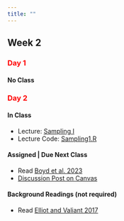 ```yaml
---
title: ""
---
```


## Week 2

### [Day 1]{style="color:red;"}

#### **No Class**


### [Day 2]{style="color:red;"}

#### **In Class**

-   Lecture: <a href="/FW552/Sampling1.qmd">Sampling I</a>
-   Lecture Code: <a href="/FW552/Sampling1.R">Sampling1.R</a>

#### **Assigned | Due Next Class**

- Read <a href="/readings552/Boyd et al. 2023.pdf">Boyd et al. 2023 </a> 
- [Discussion Post on Canvas](https://colostate.instructure.com/courses/212614/discussion_topics/2205995)


#### **Background Readings (not required)**

- Read <a href="/readings552/Elliot and Valiant 2017.pdf">Elliot and Valiant 2017</a> 
